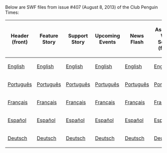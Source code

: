 Below are SWF files from issue #407 (August 8, 2013) of the Club Penguin Times:

<center>
{|class="wikitable" border="1"
!Header (front)
!Feature Story
!Support Story
!Upcoming Events
!News Flash
!Ask Obi-Wan Sensei (front)
!Header (back)
!Ask Obi-Wan Sensei (back)
!Jokes and Riddles
!Secrets
!Feature More
|-
|[[Media:ENNews407HeaderFront.swf|English]]||[[Media:ENNews407FeatureStory.swf|English]]||[[Media:ENNews407SupportStory.swf|English]]||[[Media:ENNews407UpcomingEvents.swf|English]]||[[Media:ENNews407NewsFlash.swf|English]]||[[Media:ENNews407AskAuntArcticFront.swf|English]]||[[Media:ENNews407HeaderBack.swf|English]]||[[Media:ENNews407AskAuntArcticBack.swf|English]]||[[Media:ENNews407JokesAndRiddles.swf|English]]||[[Media:ENNews407Secrets.swf|English]]||[[Media:ENNews407FeatureMore.swf|English]]
|-
|[[Media:PTNews407HeaderFront.swf|Português]]||[[Media:PTNews407FeatureStory.swf|Português]]||[[Media:PTNews407SupportStory.swf|Português]]||[[Media:PTNews407UpcomingEvents.swf|Português]]||[[Media:PTNews407NewsFlash.swf|Português]]||[[Media:PTNews407AskAuntArcticFront.swf|Português]]||[[Media:PTNews407HeaderBack.swf|Português]]||[[Media:PTNews407AskAuntArcticBack.swf|Português]]||[[Media:PTNews407JokesAndRiddles.swf|Português]]||[[Media:PTNews407Secrets.swf|Português]]||[[Media:PTNews407FeatureMore.swf|Português]]
|-
|[[Media:FRNews407HeaderFront.swf|Français]]||[[Media:FRNews407FeatureStory.swf|Français]]||[[Media:FRNews407SupportStory.swf|Français]]||[[Media:FRNews407UpcomingEvents.swf|Français]]||[[Media:FRNews407NewsFlash.swf|Français]]||[[Media:FRNews407AskAuntArcticFront.swf|Français]]||[[Media:FRNews407HeaderBack.swf|Français]]||[[Media:FRNews407AskAuntArcticBack.swf|Français]]||[[Media:FRNews407JokesAndRiddles.swf|Français]]||[[Media:FRNews407Secrets.swf|Français]]||[[Media:FRNews407FeatureMore.swf|Français]]
|-
|[[Media:ESNews407HeaderFront.swf|Español]]||[[Media:ESNews407FeatureStory.swf|Español]]||[[Media:ESNews407SupportStory.swf|Español]]||[[Media:ESNews407UpcomingEvents.swf|Español]]||[[Media:ESNews407NewsFlash.swf|Español]]||[[Media:ESNews407AskAuntArcticFront.swf|Español]]||[[Media:ESNews407HeaderBack.swf|Español]]||[[Media:ESNews407AskAuntArcticBack.swf|Español]]||[[Media:ESNews407JokesAndRiddles.swf|Español]]||[[Media:ESNews407Secrets.swf|Español]]||[[Media:ESNews407FeatureMore.swf|Español]]
|-
|[[Media:DENews407HeaderFront.swf|Deutsch]]||[[Media:DENews407FeatureStory.swf|Deutsch]]||[[Media:DENews407SupportStory.swf|Deutsch]]||[[Media:DENews407UpcomingEvents.swf|Deutsch]]||[[Media:DENews407NewsFlash.swf|Deutsch]]||[[Media:DENews407AskAuntArcticFront.swf|Deutsch]]||[[Media:DENews407HeaderBack.swf|Deutsch]]||[[Media:DENews407AskAuntArcticBack.swf|Deutsch]]||[[Media:DENews407JokesAndRiddles.swf|Deutsch]]||[[Media:DENews407Secrets.swf|Deutsch]]||[[Media:DENews407FeatureMore.swf|Deutsch]]
|}
</center>